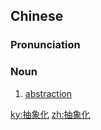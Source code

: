 ==Chinese==
{{zh-forms|type=21}}

===Pronunciation===
{{zh-pron
|m=chōuxiànghuà
|c=cau1 zoeng6 faa3
|cat=n
}}

===Noun===
{{zh-noun}}

# [[abstraction]]

[[ky:抽象化]]
[[zh:抽象化]]